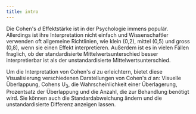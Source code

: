 ```yaml
---
title: intro
---
```


Die Cohen's *d* Effektstärke ist in der Psychologie immens populär. Allerdings ist ihre Interpretation nicht einfach und Wissenschaftler verwenden oft allgemeine Richtlinien, wie klein (0,2), mittel (0,5) und gross (0,8), wenn sie einen Effekt interpretieren. Außerdem ist es in vielen Fällen fraglich, ob der standardisierte Mittelwertsunterschied besser interpretierbar ist als der unstandardisierte Mittelwertsunterschied.

Um die Interpretation von Cohen's *d* zu erleichtern, bietet diese Visualisierung verschiedenen Darstellungen von Cohen's *d* an: Visuelle Überlappung, Cohens U<sub>3</sub>, die Wahrscheinlichkeit einer Überlagerung, Prozentsatz der Überlappung und die Anzahl, die zur Behandlung benötigt wird. Sie können auch die Standardabweichung ändern und die unstandardisierte Differenz anzeigen lassen.


